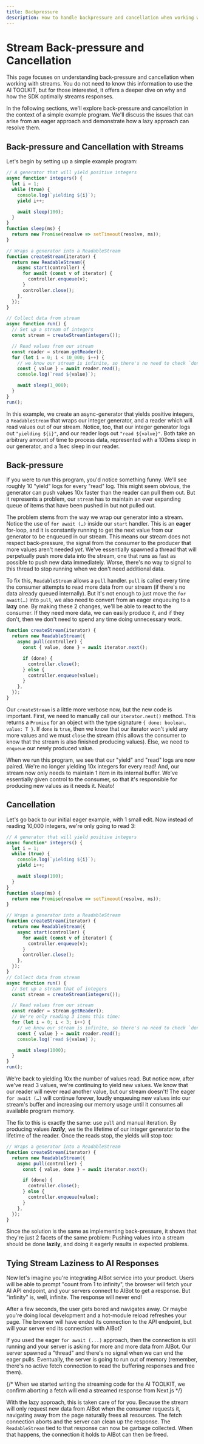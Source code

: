 ```yaml
---
title: Backpressure
description: How to handle backpressure and cancellation when working with the AI TOOLKIT
---
```


# Stream Back-pressure and Cancellation

This page focuses on understanding back-pressure and cancellation when working with streams. You do not need to know this information to use the AI TOOLKIT, but for those interested, it offers a deeper dive on why and how the SDK optimally streams responses.

In the following sections, we'll explore back-pressure and cancellation in the context of a simple example program. We'll discuss the issues that can arise from an eager approach and demonstrate how a lazy approach can resolve them.

## Back-pressure and Cancellation with Streams

Let's begin by setting up a simple example program:

```jsx
// A generator that will yield positive integers
async function* integers() {
  let i = 1;
  while (true) {
    console.log(`yielding ${i}`);
    yield i++;

    await sleep(100);
  }
}
function sleep(ms) {
  return new Promise(resolve => setTimeout(resolve, ms));
}

// Wraps a generator into a ReadableStream
function createStream(iterator) {
  return new ReadableStream({
    async start(controller) {
      for await (const v of iterator) {
        controller.enqueue(v);
      }
      controller.close();
    },
  });
}

// Collect data from stream
async function run() {
  // Set up a stream of integers
  const stream = createStream(integers());

  // Read values from our stream
  const reader = stream.getReader();
  for (let i = 0; i < 10_000; i++) {
    // we know our stream is infinite, so there's no need to check `done`.
    const { value } = await reader.read();
    console.log(`read ${value}`);

    await sleep(1_000);
  }
}
run();
```

In this example, we create an async-generator that yields positive integers, a `ReadableStream` that wraps our integer generator, and a reader which will read values out of our stream. Notice, too, that our integer generator logs out `"yielding ${i}"`, and our reader logs out `"read ${value}"`. Both take an arbitrary amount of time to process data, represented with a 100ms sleep in our generator, and a 1sec sleep in our reader.

## Back-pressure

If you were to run this program, you'd notice something funny. We'll see roughly 10 "yield" logs for every "read" log. This might seem obvious, the generator can push values 10x faster than the reader can pull them out. But it represents a problem, our `stream` has to maintain an ever expanding queue of items that have been pushed in but not pulled out.

The problem stems from the way we wrap our generator into a stream. Notice the use of `for await (…)` inside our `start` handler. This is an **eager** for-loop, and it is constantly running to get the next value from our generator to be enqueued in our stream. This means our stream does not respect back-pressure, the signal from the consumer to the producer that more values aren't needed _yet_. We've essentially spawned a thread that will perpetually push more data into the stream, one that runs as fast as possible to push new data immediately. Worse, there's no way to signal to this thread to stop running when we don't need additional data.

To fix this, `ReadableStream` allows a `pull` handler. `pull` is called every time the consumer attempts to read more data from our stream (if there's no data already queued internally). But it's not enough to just move the `for await(…)` into `pull`, we also need to convert from an eager enqueuing to a **lazy** one. By making these 2 changes, we'll be able to react to the consumer. If they need more data, we can easily produce it, and if they don't, then we don't need to spend any time doing unnecessary work.

```jsx
function createStream(iterator) {
  return new ReadableStream({
    async pull(controller) {
      const { value, done } = await iterator.next();

      if (done) {
        controller.close();
      } else {
        controller.enqueue(value);
      }
    },
  });
}
```

Our `createStream` is a little more verbose now, but the new code is important. First, we need to manually call our `iterator.next()` method. This returns a `Promise` for an object with the type signature `{ done: boolean, value: T }`. If `done` is `true`, then we know that our iterator won't yield any more values and we must `close` the stream (this allows the consumer to know that the stream is also finished producing values). Else, we need to `enqueue` our newly produced value.

When we run this program, we see that our "yield" and "read" logs are now paired. We're no longer yielding 10x integers for every read! And, our stream now only needs to maintain 1 item in its internal buffer. We've essentially given control to the consumer, so that it's responsible for producing new values as it needs it. Neato!

## Cancellation

Let's go back to our initial eager example, with 1 small edit. Now instead of reading 10,000 integers, we're only going to read 3:

```jsx
// A generator that will yield positive integers
async function* integers() {
  let i = 1;
  while (true) {
    console.log(`yielding ${i}`);
    yield i++;

    await sleep(100);
  }
}
function sleep(ms) {
  return new Promise(resolve => setTimeout(resolve, ms));
}

// Wraps a generator into a ReadableStream
function createStream(iterator) {
  return new ReadableStream({
    async start(controller) {
      for await (const v of iterator) {
        controller.enqueue(v);
      }
      controller.close();
    },
  });
}
// Collect data from stream
async function run() {
  // Set up a stream that of integers
  const stream = createStream(integers());

  // Read values from our stream
  const reader = stream.getReader();
  // We're only reading 3 items this time:
  for (let i = 0; i < 3; i++) {
    // we know our stream is infinite, so there's no need to check `done`.
    const { value } = await reader.read();
    console.log(`read ${value}`);

    await sleep(1000);
  }
}
run();
```

We're back to yielding 10x the number of values read. But notice now, after we've read 3 values, we're continuing to yield new values. We know that our reader will never read another value, but our stream doesn't! The eager `for await (…)` will continue forever, loudly enqueuing new values into our stream's buffer and increasing our memory usage until it consumes all available program memory.

The fix to this is exactly the same: use `pull` and manual iteration. By producing values _**lazily**_, we tie the lifetime of our integer generator to the lifetime of the reader. Once the reads stop, the yields will stop too:

```jsx
// Wraps a generator into a ReadableStream
function createStream(iterator) {
  return new ReadableStream({
    async pull(controller) {
      const { value, done } = await iterator.next();

      if (done) {
        controller.close();
      } else {
        controller.enqueue(value);
      }
    },
  });
}
```

Since the solution is the same as implementing back-pressure, it shows that they're just 2 facets of the same problem: Pushing values into a stream should be done **lazily**, and doing it eagerly results in expected problems.

## Tying Stream Laziness to AI Responses

Now let's imagine you're integrating AIBot service into your product. Users will be able to prompt "count from 1 to infinity", the browser will fetch your AI API endpoint, and your servers connect to AIBot to get a response. But "infinity" is, well, infinite. The response will never end!

After a few seconds, the user gets bored and navigates away. Or maybe you're doing local development and a hot-module reload refreshes your page. The browser will have ended its connection to the API endpoint, but will your server end its connection with AIBot?

If you used the eager `for await (...)` approach, then the connection is still running and your server is asking for more and more data from AIBot. Our server spawned a "thread" and there's no signal when we can end the eager pulls. Eventually, the server is going to run out of memory (remember, there's no active fetch connection to read the buffering responses and free them).

{/* When we started writing the streaming code for the AI TOOLKIT, we confirm aborting a fetch will end a streamed response from Next.js */}

With the lazy approach, this is taken care of for you. Because the stream will only request new data from AIBot when the consumer requests it, navigating away from the page naturally frees all resources. The fetch connection aborts and the server can clean up the response. The `ReadableStream` tied to that response can now be garbage collected. When that happens, the connection it holds to AIBot can then be freed.
